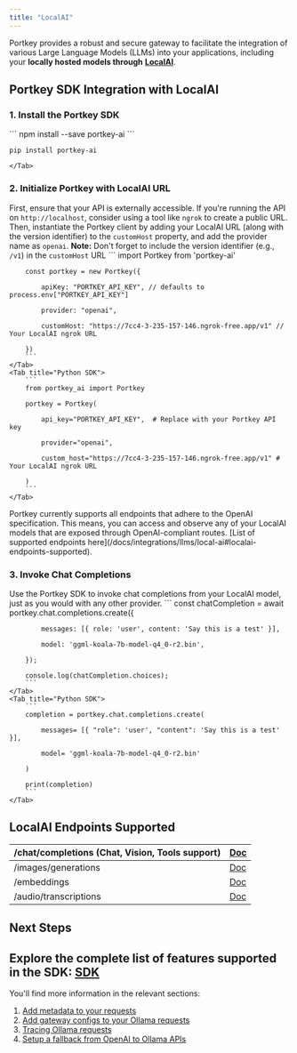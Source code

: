 ```yaml
---
title: "LocalAI"
---
```


Portkey provides a robust and secure gateway to facilitate the integration of various Large Language Models (LLMs) into your applications, including your **locally hosted models through** [**LocalAI**](https://localai.io/).

## Portkey SDK Integration with LocalAI

### 1\. Install the Portkey SDK
<Tabs>
    <Tab title="NodeJS">
        ```
        npm install --save portkey-ai
        ```
    </Tab>
    <Tab title="Python">
      
```
pip install portkey-ai
```
    </Tab>

  </Tabs>



### 2\. Initialize Portkey with LocalAI URL

First, ensure that your API is externally accessible. If you're running the API on `http://localhost`, consider using a tool like `ngrok` to create a public URL. Then, instantiate the Portkey client by adding your LocalAI URL (along with the version identifier) to the `customHost` property, and add the provider name as `openai`.
<Note>
**Note:** Don't forget to include the version identifier (e.g., `/v1`) in the `customHost` URL
</Note>
<Tabs>
    <Tab title="NodeJS SDK">
        ```
        import Portkey from 'portkey-ai'
         
        
        const portkey = new Portkey({
        
            apiKey: "PORTKEY_API_KEY", // defaults to process.env["PORTKEY_API_KEY"]
        
            provider: "openai",
        
            customHost: "https://7cc4-3-235-157-146.ngrok-free.app/v1" // Your LocalAI ngrok URL
        
        })
        ```
    </Tab>
    <Tab title="Python SDK">
        ```
        from portkey_ai import Portkey
        
        portkey = Portkey(
        
            api_key="PORTKEY_API_KEY",  # Replace with your Portkey API key
        
            provider="openai",
        
            custom_host="https://7cc4-3-235-157-146.ngrok-free.app/v1" # Your LocalAI ngrok URL    
        
        )
        ```
    </Tab>

  </Tabs>


<Note>
Portkey currently supports all endpoints that adhere to the OpenAI specification. This means, you can access and observe any of your LocalAI models that are exposed through OpenAI-compliant routes. 
</Note>
[List of supported endpoints here](/docs/integrations/llms/local-ai#localai-endpoints-supported).

### 3\. Invoke Chat Completions

Use the Portkey SDK to invoke chat completions from your LocalAI model, just as you would with any other provider.
<Tabs>
    <Tab title="NodeJS SDK">
        ```
        const chatCompletion = await portkey.chat.completions.create({
        
            messages: [{ role: 'user', content: 'Say this is a test' }],
        
            model: 'ggml-koala-7b-model-q4_0-r2.bin',
        
        });
        
        console.log(chatCompletion.choices);
        ```
    </Tab>
    <Tab title="Python SDK">
        ```
        completion = portkey.chat.completions.create(
        
            messages= [{ "role": 'user', "content": 'Say this is a test' }],
        
            model= 'ggml-koala-7b-model-q4_0-r2.bin'
        
        )
        
        print(completion)
        ```
    </Tab>

  </Tabs>



## LocalAI Endpoints Supported

| /chat/completions (Chat, Vision, Tools support) | [Doc](/docs/provider-endpoints/chat)                             |
| ----------------------------------------------- | ---------------------------------------------------------------- |
| /images/generations                             | [Doc](/docs/provider-endpoints/images/create-image)              |
| /embeddings                                     | [Doc](/docs/provider-endpoints/embeddings)                       |
| /audio/transcriptions                           | [Doc](/docs/product/ai-gateway/multimodal-capabilities/speech-to-text) |

## Next Steps

Explore the complete list of features supported in the SDK:
<Info>
[SDK](/docs/api-reference/portkey-sdk-client)
</Info>
---

You'll find more information in the relevant sections:

1. [Add metadata to your requests](/docs/product/observability/metadata)
2. [Add gateway configs to your Ollama requests](/docs/product/ai-gateway/universal-api#ollama-in-configs)
3. [Tracing Ollama requests](/docs/product/observability/traces)
4. [Setup a fallback from OpenAI to Ollama APIs](/docs/product/ai-gateway/fallbacks)
